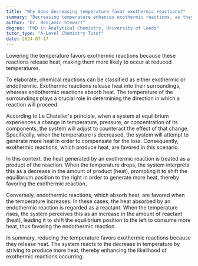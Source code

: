 ```yaml
---
title: "Why does decreasing temperature favor exothermic reactions?"
summary: "Decreasing temperature enhances exothermic reactions, as they release heat, increasing their likelihood of occurring at lower temperatures."
author: "Dr. Benjamin Stewart"
degree: "PhD in Analytical Chemistry, University of Leeds"
tutor_type: "A-Level Chemistry Tutor"
date: 2024-07-17
---
```


Lowering the temperature favors exothermic reactions because these reactions release heat, making them more likely to occur at reduced temperatures.

To elaborate, chemical reactions can be classified as either exothermic or endothermic. Exothermic reactions release heat into their surroundings, whereas endothermic reactions absorb heat. The temperature of the surroundings plays a crucial role in determining the direction in which a reaction will proceed.

According to Le Chatelier's principle, when a system at equilibrium experiences a change in temperature, pressure, or concentration of its components, the system will adjust to counteract the effect of that change. Specifically, when the temperature is decreased, the system will attempt to generate more heat in order to compensate for the loss. Consequently, exothermic reactions, which produce heat, are favored in this scenario.

In this context, the heat generated by an exothermic reaction is treated as a product of the reaction. When the temperature drops, the system interprets this as a decrease in the amount of product (heat), prompting it to shift the equilibrium position to the right in order to generate more heat, thereby favoring the exothermic reaction.

Conversely, endothermic reactions, which absorb heat, are favored when the temperature increases. In these cases, the heat absorbed by an endothermic reaction is regarded as a reactant. When the temperature rises, the system perceives this as an increase in the amount of reactant (heat), leading it to shift the equilibrium position to the left to consume more heat, thus favoring the endothermic reaction.

In summary, reducing the temperature favors exothermic reactions because they release heat. The system reacts to the decrease in temperature by striving to produce more heat, thereby enhancing the likelihood of exothermic reactions occurring.
    